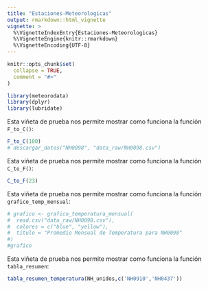```yaml
---
title: "Estaciones-Meteorologicas"
output: rmarkdown::html_vignette
vignette: >
  %\VignetteIndexEntry{Estaciones-Meteorologicas}
  %\VignetteEngine{knitr::rmarkdown}
  %\VignetteEncoding{UTF-8}
---
```


```r
knitr::opts_chunk$set(
  collapse = TRUE,
  comment = "#>"
)
```

```r
library(meteorodata)
library(dplyr)
library(lubridate)
```


Esta viñeta de prueba nos permite mostrar como funciona la función `F_to_C()`:

```r
F_to_C(100)
# descargar_datos("NH0098", "data_raw/NH0098.csv")
```

Esta viñeta de prueba nos permite mostrar como funciona la función `C_to_F()`:
```r
C_to_F(23)
```

Esta viñeta de prueba nos permite mostrar como funciona la función `grafico_temp_mensual`:
```r
# grafico <- grafico_temperatura_mensual(
#  read.csv("data_raw/NH0098.csv"),
#  colores = c("blue", "yellow"),
#  titulo = "Promedio Mensual de Temperatura para NH0098"
#)
#grafico
```

Esta viñeta de prueba nos permite mostrar como funciona la función `tabla_resumen`:
```r
tabla_resumen_temperatura(NH_unidos,c('NH0910','NH0437'))
```

